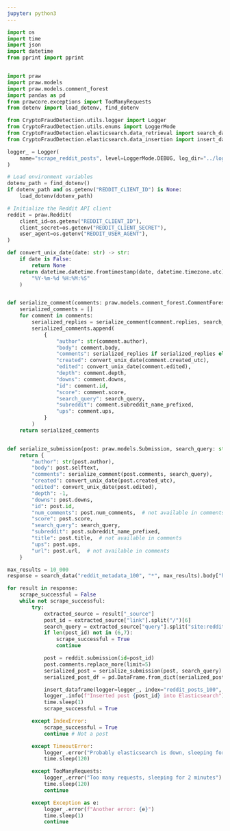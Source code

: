 ```yaml
---
jupyter: python3
---
```


```python
import os
import time
import json
import datetime
from pprint import pprint


import praw
import praw.models
import praw.models.comment_forest
import pandas as pd
from prawcore.exceptions import TooManyRequests
from dotenv import load_dotenv, find_dotenv

from CryptoFraudDetection.utils.logger import Logger
from CryptoFraudDetection.utils.enums import LoggerMode
from CryptoFraudDetection.elasticsearch.data_retrieval import search_data
from CryptoFraudDetection.elasticsearch.data_insertion import insert_dataframe

logger_ = Logger(
    name="scrape_reddit_posts", level=LoggerMode.DEBUG, log_dir="../logs"
)

# Load environment variables
dotenv_path = find_dotenv()
if dotenv_path and os.getenv("REDDIT_CLIENT_ID") is None:
    load_dotenv(dotenv_path)

# Initialize the Reddit API client
reddit = praw.Reddit(
    client_id=os.getenv("REDDIT_CLIENT_ID"),
    client_secret=os.getenv("REDDIT_CLIENT_SECRET"),
    user_agent=os.getenv("REDDIT_USER_AGENT"),
)
```

```python
def convert_unix_date(date: str) -> str:
    if date is False:
        return None
    return datetime.datetime.fromtimestamp(date, datetime.timezone.utc).strftime(
        "%Y-%m-%d %H:%M:%S"
    )


def serialize_comment(comments: praw.models.comment_forest.CommentForest, search_query: str) -> dict:
    serialized_comments = []
    for comment in comments:
        serialized_replies = serialize_comment(comment.replies, search_query)
        serialized_comments.append(
            {
                "author": str(comment.author),
                "body": comment.body,
                "comments": serialized_replies if serialized_replies else None,
                "created": convert_unix_date(comment.created_utc),
                "edited": convert_unix_date(comment.edited),
                "depth": comment.depth,
                "downs": comment.downs,
                "id": comment.id,
                "score": comment.score,
                "search_query": search_query,
                "subreddit": comment.subreddit_name_prefixed,
                "ups": comment.ups,
            }
        )
    return serialized_comments


def serialize_submission(post: praw.models.Submission, search_query: str) -> dict:
    return {
        "author": str(post.author),
        "body": post.selftext,
        "comments": serialize_comment(post.comments, search_query),
        "created": convert_unix_date(post.created_utc),
        "edited": convert_unix_date(post.edited),
        "depth": -1,
        "downs": post.downs,
        "id": post.id,
        "num_comments": post.num_comments,  # not available in comments
        "score": post.score,
        "search_query": search_query,
        "subreddit": post.subreddit_name_prefixed,
        "title": post.title,  # not available in comments
        "ups": post.ups,
        "url": post.url,  # not available in comments
    }
```

```python
max_results = 10_000
response = search_data("reddit_metadata_100", "*", max_results).body["hits"]["hits"]
```

```python
for result in response:
    scrape_successful = False
    while not scrape_successful:
        try:
            extracted_source = result["_source"]
            post_id = extracted_source["link"].split("/")[6]
            search_query = extracted_source["query"].split("site:reddit.com/r/")[0].strip()
            if len(post_id) not in (6,7):
                scrape_successful = True
                continue

            post = reddit.submission(id=post_id)
            post.comments.replace_more(limit=5)
            serialized_post = serialize_submission(post, search_query)
            serialized_post_df = pd.DataFrame.from_dict(serialized_post, orient='index').T

            insert_dataframe(logger=logger_, index="reddit_posts_100", df=serialized_post_df)
            logger_.info(f"Inserted post {post_id} into Elasticsearch")
            time.sleep(1)
            scrape_successful = True

        except IndexError:
            scrape_successful = True
            continue # Not a post

        except TimeoutError:
            logger_.error("Probably elasticsearch is down, sleeping for 2 minutes")
            time.sleep(120)

        except TooManyRequests:
            logger_.error("Too many requests, sleeping for 2 minutes")
            time.sleep(120)
            continue

        except Exception as e:
            logger_.error(f"Another error: {e}")
            time.sleep(1)
            continue
```

